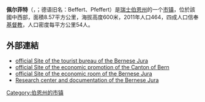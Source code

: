 {{地图误译/法语U2|issue=佩雷菲特}}
{{noteTA|G1=瑞士地名}}
'''佩尔菲特'''（{{lang-fr|Perrefitte}}，{{IPA-fr|pɛʁfit}}；德语旧名：Beffert、Pfeffert）是[[瑞士|瑞士]][[伯恩州|伯恩州]]的一个[[市镇_(瑞士)|市镇]]，位於該國中西部，面積8.57平方公里，海拔高度600米，2011年人口464，四成人口信奉[[基督教|基督教]]，人口密度每平方公里54人。

==外部連結==
* [http://www.jurabernois.ch official Site of the tourist bureau of the Bernese Jura] {{Wayback|url=http://www.jurabernois.ch/ |date=20190409042843 }}
* [http://www.berneinvest.com/2167/2249.asp official Site of the economic promotion of the Canton of Bern] {{Wayback|url=http://www.berneinvest.com/2167/2249.asp |date=20070202113349 }}
* [http://www.cep.ch official Site of the economic room of the Bernese Jura] {{Wayback|url=http://www.cep.ch/ |date=20210615070347 }}
* [http://www.m-ici.ch Research center and documentation of the Bernese Jura] {{Wayback|url=http://www.m-ici.ch/ |date=20220528230223 }}

{{Authority control}}
{{Switzerland-geo-stub}}
[[Category:伯恩州的市镇|Category:伯恩州的市镇]]